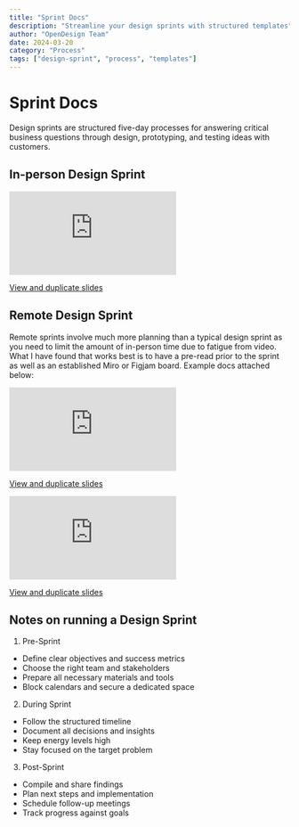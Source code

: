 ```yaml
---
title: "Sprint Docs"
description: "Streamline your design sprints with structured templates"
author: "OpenDesign Team"
date: 2024-03-20
category: "Process"
tags: ["design-sprint", "process", "templates"]
---
```


# Sprint Docs

<div class="bg-[#f6f8fa] border border-[#e5e7eb] rounded-lg p-6 my-8">
  <p class="text-[17px] leading-7 text-[#1a1f36]">
    Design sprints are structured five-day processes for answering critical business questions through design, prototyping, and testing ideas with customers.
  </p>
</div>

## In-person Design Sprint

<div class="relative w-full aspect-[16/9] mb-4">
  <iframe
    src="https://docs.google.com/presentation/d/e/2PACX-1vQcdgkl74QSK3aJNY4OIHN865w98-YDQa3s7zv4or3pT33J6wvihr-CVcMCzxKnNVsC1fa_QB1Khr0u/embed?start=false&loop=false&delayms=3000"
    frameborder="0"
    class="absolute top-0 left-0 w-full h-full"
    allowfullscreen
  ></iframe>
</div>

[View and duplicate slides](https://docs.google.com/presentation/d/1e-Fj6nUsdHL8zQp-HMOD5TZx0BcSOBWKw1UjHJOdZRo/edit?usp=sharing)

## Remote Design Sprint

Remote sprints involve much more planning than a typical design sprint as you need to limit the amount of in-person time due to fatigue from video. What I have found that works best is to have a pre-read prior to the sprint as well as an established Miro or Figjam board. Example docs attached below:

<div class="relative w-full aspect-[16/9] mb-4">
  <iframe
    src="https://docs.google.com/presentation/d/e/1OvCXEG9UbfudRusEn9JiKWyASISnKgnRlO1wC-1CFIQ/embed?start=false&loop=false&delayms=3000"
    frameborder="0"
    class="absolute top-0 left-0 w-full h-full"
    allowfullscreen
  ></iframe>
</div>

[View and duplicate slides](https://docs.google.com/presentation/d/1OvCXEG9UbfudRusEn9JiKWyASISnKgnRlO1wC-1CFIQ/edit?usp=sharing)

<div class="relative w-full aspect-[16/9] mb-4">
  <iframe
    src="https://docs.google.com/presentation/d/e/1e-Fj6nUsdHL8zQp-HMOD5TZx0BcSOBWKw1UjHJOdZRo/embed?start=false&loop=false&delayms=3000"
    frameborder="0"
    class="absolute top-0 left-0 w-full h-full"
    allowfullscreen
  ></iframe>
</div>

[View and duplicate slides](https://docs.google.com/presentation/d/1e-Fj6nUsdHL8zQp-HMOD5TZx0BcSOBWKw1UjHJOdZRo/edit?usp=sharing)

## Notes on running a Design Sprint

1. Pre-Sprint
- Define clear objectives and success metrics
- Choose the right team and stakeholders
- Prepare all necessary materials and tools
- Block calendars and secure a dedicated space

2. During Sprint
- Follow the structured timeline
- Document all decisions and insights
- Keep energy levels high
- Stay focused on the target problem

3. Post-Sprint
- Compile and share findings
- Plan next steps and implementation
- Schedule follow-up meetings
- Track progress against goals
